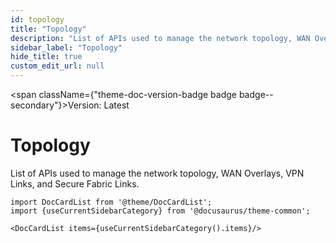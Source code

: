 ```yaml
---
id: topology
title: "Topology"
description: "List of APIs used to manage the network topology, WAN Overlays, VPN Links, and Secure Fabric Links."
sidebar_label: "Topology"
hide_title: true
custom_edit_url: null
---
```



<span className={"theme-doc-version-badge badge badge--secondary"}>Version: Latest</span>

<h1 className={"openapi__heading"}>Topology</h1>



List of APIs used to manage the network topology, WAN Overlays, VPN Links, and Secure Fabric Links.



```mdx-code-block
import DocCardList from '@theme/DocCardList';
import {useCurrentSidebarCategory} from '@docusaurus/theme-common';

<DocCardList items={useCurrentSidebarCategory().items}/>
```
      